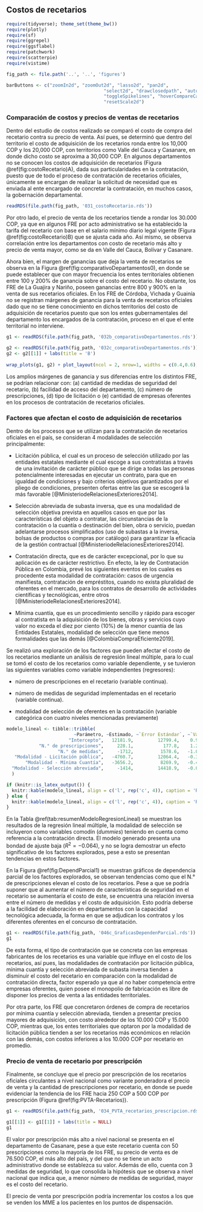 ## Costos de recetarios

```r
require(tidyverse); theme_set(theme_bw())
require(plotly)
require(sf)
require(ggrepel)
require(ggsflabel)
require(patchwork)
require(scatterpie)
require(vistime)

fig_path <- file.path('..', '..', 'figures')

barButtons <- c("zoomIn2d", "zoomOut2d", "lasso2d", "pan2d", 
                                    "select2d", "drawclosedpath", "autoScale2d", "zoom2", 
                                    "toggleSpikelines", "hoverCompareCartesian", "hoverClosestCartesian", 
                                    "resetScale2d")
```

\maxdeadcycles=1000

### Comparación de costos y precios de ventas de recetarios

Dentro del estudio de costos realizado se comparó el costo de compra del recetario contra su precio de venta. Así pues, se determinó que dentro del territorio el costo de adquisición de los recetarios ronda entre los 10,000 COP y los 20,000 COP, con territorios como Valle del Cauca y Casanare, en donde dicho costo se aproxima a 30,000 COP. En algunos departamentos no se conocen los costos de adquisición de recetarios (Figura \@ref(fig:costoRecetario)A), dada sus particularidades en la contratación, puesto que de todo el proceso de contratación de recetarios oficiales, únicamente se encargan de realizar la solicitud de necesidad que es enviada al ente encargado de concretar la contratación, en muchos casos, la gobernación departamental.

```r
readRDS(file.path(fig_path, '031_costoRecetario.rds'))
```

Por otro lado, el precio de venta de los recetarios tiende a rondar los 30.000 COP, ya que en algunos FRE por acto administrativo se ha establecido la tarifa del recetario con base en el salario mínimo diario legal vigente (Figura \@ref(fig:costoRecetario)B) que se ajusta cada año. Así mismo, se observa correlación entre los departamentos con costo de recetario más alto y precio de venta mayor, como se da en Valle del Cauca, Bolívar y Casanare.

Ahora bien, el margen de ganancias que deja la venta de recetarios se observa en la Figura \@ref(fig:comparativoDepartamentos0), en donde se puede establecer que con mayor frecuencia los entes territoriales obtienen entre 100 y 200\% de ganancia sobre el costo del recetario. No obstante, los FRE de La Guajira y Nariño, poseen ganancias entre 800 y 900\% en la venta de sus recetarios oficiales. En los FRE de Córdoba, Vichada y Guainía no se registran márgenes de ganancia para la venta de recetarios oficiales dado que no se tiene conocimiento en dichos territorios del costo de adquisición de recetarios puesto que son los entes gubernamentales del departamento los encargados de la contratación, proceso en el que el ente territorial no interviene.

<!-- ```{r comparativoDepartamentos, echo=FALSE, warning=FALSE, fig.cap='Comparativo de costo vs precio y márgen de beneficio', fig.width=8, fig.height=6, fig.topcaption=TRUE, out.width="90%"} -->
<!-- readRDS(file.path(fig_path, '032_comparativoDepartamentos.rds')) + labs(title = NULL) -->
<!-- ``` -->

```r
g1 <- readRDS(file.path(fig_path, '032b_comparativoDepartamentos.rds')) + labs(title = 'A')

g2 <- readRDS(file.path(fig_path, '032c_comparativoDepartamentos.rds'))
g2 <- g2[[1]] + labs(title = 'B')
 
wrap_plots(g1, g2) + plot_layout(ncol = 2, nrow=1, widths = c(0.4,0.6), tag_level = 'new')
```

<!-- ```{r comparativoDepartamentos1, echo=FALSE, warning=FALSE, fig.cap='Mapa de márgenes de ganancia por recetario', fig.width=8, fig.height=6, fig.topcaption=TRUE, out.width="90%"} -->

<!-- ``` -->

Los amplios márgenes de ganancia y sus diferencias entre los distintos FRE, se podrían relacionar con: (a) cantidad de medidas de seguridad del recetario, (b) facilidad de acceso del departamento, (c) número de prescripciones, (d) tipo de licitación o (e) cantidad de empresas oferentes en los procesos de contratación de recetarios oficiales.

### Factores que afectan el costo de adquisición de recetarios

Dentro de los procesos que se utilizan para la contratación de recetarios oficiales en el país, se consideran 4 modalidades de selección principalmente:

- Licitación pública, el cual es un proceso de selección utilizado por las entidades estatales mediante el cual escoge a sus contratistas a través de una invitación de carácter público que se dirige a todas las personas potencialmente interesadas en ejecutar un contrato, para que en igualdad de condiciones y bajo criterios objetivos garantizados por el pliego de condiciones, presenten ofertas entre las que se escogerá la más favorable [@MinisteriodeRelacionesExteriores2014].

- Selección abreviada de subasta inversa, que es una modalidad de selección objetiva prevista en aquellos casos en que por las características del objeto a contratar, las circunstancias de la contratación o la cuantía o destinación del bien, obra o servicio, puedan adelantarse procesos simplificados (uso de subastas a la inversa, bolsas de productos o compras por catálogo) para garantizar la eficacia de la gestión contractual [@MinisteriodeRelacionesExteriores2014].

- Contratación directa, que es de carácter excepcional, por lo que su aplicación es de carácter restrictivo. En efecto, la ley de Contratación Pública en Colombia, prevé los siguientes eventos en los cuales es procedente esta modalidad de contratación: casos de urgencia manifiesta, contratación de empréstitos, cuando no exista pluralidad de oferentes en el mercado, para los contratos de desarrollo de actividades científicas y tecnológicas, entre otros [@MinisteriodeRelacionesExteriores2014].

- Mínima cuantía, que es un procedimiento sencillo y rápido para escoger al contratista en la adquisición de los bienes, obras y servicios cuyo valor no exceda el diez por ciento (10%) de la menor cuantía de las Entidades Estatales, modalidad de selección que tiene menos formalidades que las demás [@ColombiaCompraEficiente2019].

Se realizó una exploración de los factores que pueden afectar el costo de los recetarios mediante un análisis de regresión lineal múltiple, para lo cual se tomó el costo de los recetarios como variable dependiente, y se tuvieron las siguientes variables como variable independientes (regresores): 

- número de prescripciones en el recetario (variable continua).

- número de medidas de seguridad implementadas en el recetario (variable continua). 

- modalidad de selección de oferentes en la contratación (variable categórica con cuatro niveles mencionadas previamente)

```r
modelo_lineal <- tibble::tribble(
                         ~Parámetro, ~Estimado, ~`Error Estándar`, ~`Valor t`, ~`Pr(>|t|)`,
                       "Intercepto",   12181.9,         12799.4,    0.952,       0.352,
            "N.° de prescripciones",     228.1,           177.8,    1.283,       0.213,
                   "N.° de medidas",     -1712,          1578.6,   -1.085,        0.29,
   "Modalidad - Licitación pública",   -4760.7,         12064.4,   -0.395,       0.697,
       "Modalidad - Mínima Cuantía",   -3656.2,          8269.9,   -0.442,       0.663,
  "Modalidad - Selección abreviada",     -1414,         14418.9,   -0.098,       0.923
  )

if (knitr::is_latex_output()) {
  knitr::kable(modelo_lineal, align = c('l', rep('c', 4)), caption = 'Resumen de modelo de regresión lineal múltiple para el costo del recetario.', format = 'latex', booktabs=TRUE) %>% kableExtra::kable_styling(bootstrap_options = "striped")
} else {
  knitr::kable(modelo_lineal, align = c('l', rep('c', 4)), caption = 'Resumen de modelo de regresión lineal múltiple para el costo del recetario.', format = 'html')
}
```

En la Tabla \@ref(tab:resumenModeloRegresionLineal) se muestran los resultados de la regresión lineal múltiple, la modalidad de selección se incluyeron como variables comodín (*dummies*) teniendo en cuenta como referencia a la contratación directa.  El modelo generado presenta una bondad de ajuste baja ($R^{2} = -0.064$), y no se logra demostrar un efecto significativo de los factores explorados, pese a esto se presentan tendencias en estos factores. 

En la Figura \@ref(fig:DependParcial1) se muestran gráficos de dependencia parcial de los factores explorados, se observan tendencias como que el N.° de prescripciones elevan el costo de los recetarios. Pese a que se podría suponer que al aumentar el número de características de seguridad en el recetario se aumentaría el costo de este, se encuentra una relación inversa entre el número de medidas y el costo de adquisición. Esto podría deberse a la facilidad de elaboración en departamentos con la capacidad tecnológica adecuada, la forma en que se adjudican los contratos y los diferentes oferentes en el concurso de contratación. 

```r
g1 <- readRDS(file.path(fig_path, '046c_GraficasDependenParcial.rds'))
g1
```

De esta forma, el tipo de contratación que se concreta con las empresas fabricantes de los recetarios es una variable que influye en el costo de los recetarios, así pues, las modalidades de contratación por licitación pública, mínima cuantía y selección abreviada de subasta inversa tienden a disminuir el costo del recetario en comparación con la modalidad de contratación directa, factor esperado ya que al no haber competencia entre empresas oferentes, quien posee el monopolio de fabricación es libre de disponer los precios de venta a las entidades territoriales.

Por otra parte, los FRE que concretaron órdenes de compra de recetarios por mínima cuantía y selección abreviada, tienden a presentar precios mayores de adquisición, con costo alrededor de los 10.000 COP y 15.000 COP, mientras que, los entes territoriales que optaron por la modalidad de licitación pública tienden a ser los recetarios más económicos en relación con las demás, con costos inferiores a los 10.000 COP por recetario en promedio.

### Precio de venta de recetario por prescripción

Finalmente, se concluye que el precio por prescripción de los recetarios oficiales circulantes a nivel nacional como variante ponderadora el precio de venta y la cantidad de prescripciones por recetario, en donde se puede evidenciar la tendencia de los FRE hacia 250 COP a 500 COP por prescripción (Figura \@ref(fig:PVTA-Recetarios)). 

```r
g1 <- readRDS(file.path(fig_path, '034_PVTA_recetarios_prescripcion.rds'))

g1[[1]] <- g1[[1]] + labs(title = NULL)
g1
```

El valor por prescripción más alto a nivel nacional se presenta en el departamento de Casanare, pese a que este recetario cuenta con 50 prescripciones como la mayoría de los FRE, su precio de venta es de 76.500 COP, el más alto del país, y del que no se tiene un acto administrativo donde se establezca su valor. Además de ello, cuenta con 3 medidas de seguridad, lo que consolida la hipótesis que se observa a nivel nacional que indica que, a menor número de medidas de seguridad, mayor es el costo del recetario.

<!-- ```{r comparativoDepartamentos2, echo=FALSE, warning=FALSE, fig.cap='Comparativo de costo vs precio y márgen de beneficio (2)', fig.width=8, fig.height=4, fig.topcaption=TRUE} -->
<!-- readRDS(file.path(fig_path, '033_comparativoDepartamentos1.rds')) +  -->
<!--   labs(title = NULL) -->
<!-- ``` -->

El precio de venta por prescripción podría incrementar los costos a los que se venden los MME a los pacientes en los puntos de dispensación. 
